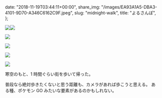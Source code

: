   date: "2018-11-19T03:44:11+00:00",
  share_img: "/images/EA93A1A5-DBA3-4101-9D70-A346C6162C9F.jpeg",
  slug: "midnight-walk",
  title: "よるさんぽ",
};

![](/images/AD35CD77-6249-4F20-A0DF-81676A306871.jpeg)![](/images/EA93A1A5-DBA3-4101-9D70-A346C6162C9F.jpeg)

![](/images/D7B54DDB-AAC5-4C9B-9AB5-A92934B831F0.jpeg)

![](/images/04767B77-245D-4530-B732-71EE7830A546.jpeg)

![](/images/FF81D408-1620-42D4-B8FE-D75BC292D204.jpeg)

![](/images/2256AFCF-0E90-4443-A6A3-711B27336460.jpeg)

寒空のもと、1 時間ぐらい街を歩いて帰った。

普段なら絶対歩きたくないと思う距離も、カメラがあれば歩こうと思える。
ある種、ポケモン GO みたいな要素があるのかもしれない。
